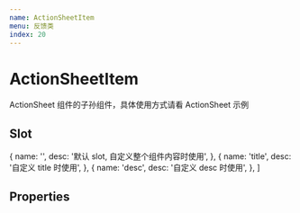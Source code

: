 ```yaml
---
name: ActionSheetItem
menu: 反馈类
index: 20
---
```



# ActionSheetItem

ActionSheet 组件的子孙组件，具体使用方式请看 ActionSheet 示例

## Slot

  {
    name: '',
    desc: '默认 slot, 自定义整个组件内容时使用',
  },
  {
    name: 'title',
    desc: '自定义 title 时使用',
  },
  {
    name: 'desc',
    desc: '自定义 desc 时使用',
  },
]

<Table
  columnsResizable
  dataSource={slots}
  columns={[
    {
      dataIndex: 'name',
      title: 'name',
    },
    {
      dataIndex: 'desc',
      title: '描述',
    },
  ]}
/>

## Properties

